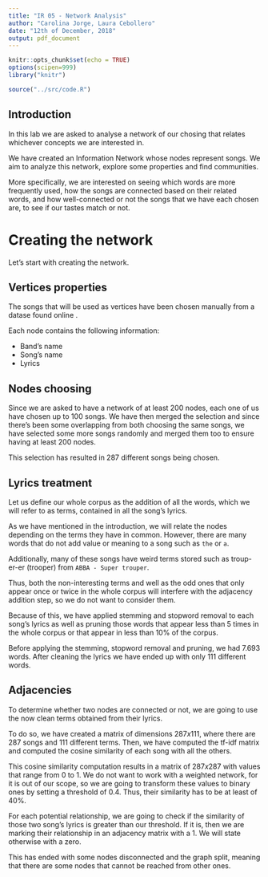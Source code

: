 ```yaml
---
title: "IR 05 - Network Analysis"
author: "Carolina Jorge, Laura Cebollero"
date: "12th of December, 2018"
output: pdf_document
---
```


```r
knitr::opts_chunk$set(echo = TRUE)
options(scipen=999)
library("knitr")
```
```r
source("../src/code.R")
```
## Introduction

In this lab we are asked to analyse a network of our chosing that relates whichever concepts we are interested in.

We have created an Information Network whose nodes represent songs. We aim to analyze this network, explore some properties and find communities.
 
More specifically, we are interested on seeing which words are more frequently used, how the songs are connected based on their related words, and how well-connected or not the songs that we have each chosen are, to see if our tastes match or not.
 

# Creating the network

Let's start with creating the network.

## Vertices properties

The songs that will be used as vertices have been chosen manually from a datase found online \footnote{\url{https://www.kaggle.com/mousehead/songlyrics}}. 


Each node contains the following information:

- Band's name
- Song's name
- Lyrics


## Nodes choosing

Since we are asked to have a network of at least 200 nodes, each one of us have chosen up to 100 songs. We have then merged the selection and since there's been some overlapping from both choosing the same songs, we have selected some more songs randomly and merged them too to ensure having at least 200 nodes.

This selection has resulted in 287 different songs being chosen.

## Lyrics treatment

Let us define our whole corpus as the addition of all the words, which we will refer to as terms, contained in all the song's lyrics.

As we have mentioned in the introduction, we will relate the nodes depending on the terms they have in common. However, there are many words that do not add value or meaning to a song such as `the` or `a`.

Additionally, many of these songs have weird terms stored such as troup-er-er (trooper) from `ABBA - Super trouper`.

Thus, both the non-interesting terms and well as the odd ones that  only appear once or twice in the whole corpus will interfere with the adjacency addition step, so we do not want to consider them.

Because of this, we have applied stemming and stopword removal to each song's lyrics as well as pruning those words that appear less than 5 times in the whole corpus or that appear in less than 10% of the corpus.

Before applying the stemming, stopword removal and pruning, we had 7.693 words. After cleaning the lyrics we have ended up with only 111 different words.


## Adjacencies

To determine whether two nodes are connected or not, we are going to use the now clean terms obtained from their lyrics.

To do so, we have created a matrix of dimensions $287 x 111$, where there are 287 songs and 111 different terms. Then, we have computed the tf-idf matrix and computed the cosine similarity of each song with all the others.

This cosine similarity computation results in a matrix of $287 x 287$ with values that range from 0 to 1. We do not want to work with a weighted network, for it is out of our scope, so we are going to transform these values to binary ones by setting a threshold of 0.4.  Thus, their similarity has to be at least of 40%.

For each potential relationship, we are going to check if the similarity of those two song's lyrics is greater than our threshold. If it is, then we are marking their relationship in an adjacency matrix with a 1. We will state otherwise with a zero.

This has ended with some nodes disconnected and the graph split, meaning that there are some nodes that cannot be reached from other ones.
